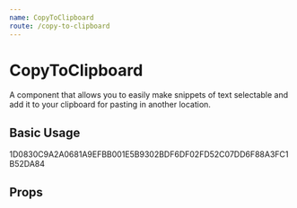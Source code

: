 ```yaml
---
name: CopyToClipboard
route: /copy-to-clipboard
---
```




# CopyToClipboard

A component that allows you to easily make snippets of text selectable and add
it to your clipboard for pasting in another location.

## Basic Usage

<Playground>
  <CopyToClipboard>
    1D0830C9A2A0681A9EFBB001E5B9302BDF6DF02FD52C07DD6F88A3FC1B52DA84
  </CopyToClipboard>
</Playground>

## Props

<PropsTable of={CopyToClipboard} />
